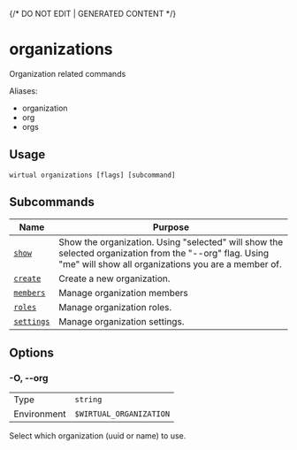 {/* DO NOT EDIT | GENERATED CONTENT */}

# organizations

Organization related commands

Aliases:

- organization
- org
- orgs

## Usage

```console
wirtual organizations [flags] [subcommand]
```

## Subcommands

| Name                                                 | Purpose                                                                                                                                                        |
| ---------------------------------------------------- | -------------------------------------------------------------------------------------------------------------------------------------------------------------- |
| [<code>show</code>](./organizations_show.md)         | Show the organization. Using "selected" will show the selected organization from the "--org" flag. Using "me" will show all organizations you are a member of. |
| [<code>create</code>](./organizations_create.md)     | Create a new organization.                                                                                                                                     |
| [<code>members</code>](./organizations_members.md)   | Manage organization members                                                                                                                                    |
| [<code>roles</code>](./organizations_roles.md)       | Manage organization roles.                                                                                                                                     |
| [<code>settings</code>](./organizations_settings.md) | Manage organization settings.                                                                                                                                  |

## Options

### -O, --org

|             |                                  |
| ----------- | -------------------------------- |
| Type        | <code>string</code>              |
| Environment | <code>$WIRTUAL_ORGANIZATION</code> |

Select which organization (uuid or name) to use.
